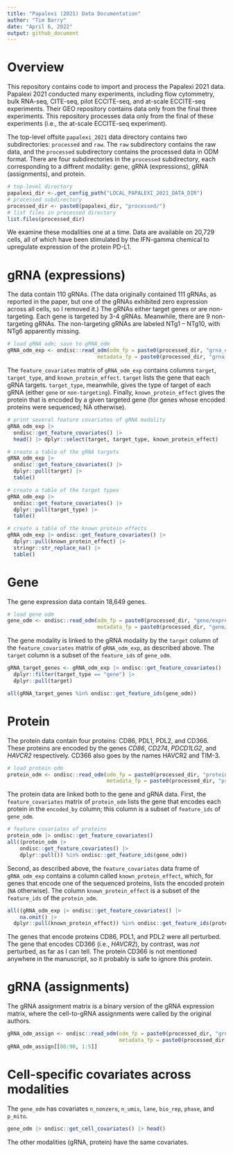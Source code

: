 ```yaml
---
title: "Papalexi (2021) Data Documentation"
author: "Tim Barry"
date: "April 6, 2022"
output: github_document
---
```


# Overview

This repository contains code to import and process the Papalexi 2021 data. Papalexi 2021 conducted many experiments, including flow cytommetry, bulk RNA-seq, CITE-seq, pilot ECCITE-seq, and at-scale ECCITE-seq experiments. Their GEO repository contains data only from the final three experiments. This repository processes data only from the final of these experiments (i.e., the at-scale ECCITE-seq experiment).

The top-level offsite `papalexi_2021` data directory contains two subdirectories: `processed` and `raw`. The `raw` subdirectory contains the raw data, and the `processed` subdirectory contains the processed data in ODM format. There are four subdirectories in the `processed` subdirectory, each corresponding to a diffrent modality: gene, gRNA (expressions), gRNA (assignments), and protein.

```r
# top-level directory
papalexi_dir <-.get_config_path("LOCAL_PAPALEXI_2021_DATA_DIR")
# processed subdirectory
processed_dir <- paste0(papalexi_dir, "processed/")
# list files in processed directory
list.files(processed_dir)
```

We examine these modalities one at a time. Data are available on 20,729 cells, all of which have been stimulated by the IFN-gamma chemical to upregulate expression of the protein PD-L1.

# gRNA (expressions)

The data contain 110 gRNAs. (The data originally contained 111 gRNAs, as reported in the paper, but one of the gRNAs exhibited zero expression across all cells, so I removed it.) The gRNAs either target genes or are non-targeting. Each gene is targeted by 3-4 gRNAs. Meanwhile, there are 9 non-targeting gRNAs. The non-targeting gRNAs are labeled NTg1 -- NTg10, with NTg6 apparently missing.

```r
# load gRNA odm; save to gRNA_odm
gRNA_odm_exp <- ondisc::read_odm(odm_fp = paste0(processed_dir, "grna_expression/count_matrix.odm"),
                             metadata_fp = paste0(processed_dir, "grna_expression/metadata.rds"))
```

The `feature_covariates` matrix of `gRNA_odm_exp` contains columns `target`, `target_type`, and `known_protein_effect`. `target` lists the gene that each gRNA targets. `target_type`, meanwhile, gives the type of target of each gRNA (either `gene` or `non-targeting`). Finally, `known_protein_effect` gives the protein that is encoded by a given targeted gene (for genes whose encoded proteins were sequenced; NA otherwise).

```r
# print several feature covariates of gRNA modality
gRNA_odm_exp |>
  ondisc::get_feature_covariates() |>
  head() |> dplyr::select(target, target_type, known_protein_effect)

# create a table of the gRNA targets
gRNA_odm_exp |>
  ondisc::get_feature_covariates() |>
  dplyr::pull(target) |>
  table()

# create a table of the target types
gRNA_odm_exp |>
  ondisc::get_feature_covariates() |>
  dplyr::pull(target_type) |>
  table()

# create a table of the known protein effects
gRNA_odm_exp |> ondisc::get_feature_covariates() |>
  dplyr::pull(known_protein_effect) |>
  stringr::str_replace_na() |>
  table()
```

# Gene

The gene expression data contain 18,649 genes.

```r
# load gene odm
gene_odm <- ondisc::read_odm(odm_fp = paste0(processed_dir, "gene/expression_matrix.odm"),
                             metadata_fp = paste0(processed_dir, "gene/metadata.rds"))
```

The gene modality is linked to the gRNA modality by the `target` column of the `feature_covariates` matrix of `gRNA_odm_exp`, as described above. The `target` column is a subset of the `feature_ids` of `gene_odm`.

```r
gRNA_target_genes <- gRNA_odm_exp |> ondisc::get_feature_covariates() |>
  dplyr::filter(target_type == "gene") |>
  dplyr::pull(target)

all(gRNA_target_genes %in% ondisc::get_feature_ids(gene_odm))
```

# Protein

The protein data contain four proteins: CD86, PDL1, PDL2, and CD366. These proteins are encoded by the genes *CD86*, *CD274*, *PDCD1LG2*, and *HAVCR2* respectively. CD366 also goes by the names HAVCR2 and TIM-3.

```r
# load protein odm
protein_odm <- ondisc::read_odm(odm_fp = paste0(processed_dir, "protein/count_matrix.odm"),
                                metadata_fp = paste0(processed_dir, "protein/metadata.rds"))
```

The protein data are linked both to the gene and gRNA data. First, the `feature_covariates` matrix of `protein_odm` lists the gene that encodes each protein in the `encoded_by` column; this column is a subset of `feature_ids` of `gene_odm`.

```r
# feature covariates of proteins
protein_odm |> ondisc::get_feature_covariates()
all((protein_odm |>
    ondisc::get_feature_covariates() |>
    dplyr::pull()) %in% ondisc::get_feature_ids(gene_odm))
```

Second, as described above, the `feature_covariates` data frame of `gRNA_odm_exp` contains a column called `known_protein_effect`, which, for genes that encode one of the sequenced proteins, lists the encoded protein (`NA` otherwise). The column `known_protein_effect` is a subset of the `feature_ids` of the `protein_odm`.

```r
all((gRNA_odm_exp |> ondisc::get_feature_covariates() |>
    na.omit() |>
  dplyr::pull(known_protein_effect)) %in% ondisc::get_feature_ids(protein_odm))
```

The genes that encode proteins CD86, PDL1, and PDL2 were all perturbed. The gene that encodes CD366 (i.e., *HAVCR2*), by contrast, was *not* perturbed, as far as I can tell. The protein CD366 is not mentioned anywhere in the manuscript, so it probably is safe to ignore this protein.

# gRNA (assignments)

The gRNA assignment matrix is a binary version of the gRNA expression matrix, where the cell-to-gRNA assignments were called by the original authors.

```r
gRNA_odm_assign <- ondisc::read_odm(odm_fp = paste0(processed_dir, "grna_assignment/assignment_matrix.odm"),
                                    metadata_fp = paste0(processed_dir, "grna_assignment/metadata.rds"))
gRNA_odm_assign[[80:90, 1:5]]
```

# Cell-specific covariates across modalities

The `gene_odm` has covariates `n_nonzero`, `n_umis`, `lane`, `bio_rep`, `phase`, and `p_mito`.

```r
gene_odm |> ondisc::get_cell_covariates() |> head()
```

The other modalities (gRNA, protein) have the same covariates.
